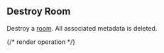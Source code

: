 ## Destroy Room

Destroy a [room](https://hathora.dev/docs/concepts/hathora-entities#room). All associated metadata is deleted.

{/* render operation */}
